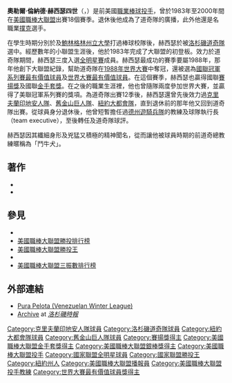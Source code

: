 {{short description|美國棒球選手及球評}}
{{noteTA
|1=zh-cn:赫希泽; zh-tw:赫西瑟
}}
{{Infobox baseball biography
|image=20140919 Orel Hershiser (1).JPG
|image_size=250
|name=奧勒爾·赫西瑟
|caption=道奇播報員時期的赫西瑟
|position=[[投手|投手]]
|bats=右打
|throws=右投
|birth_date={{birth date and age|1958|9|16}}
|birth_place={{USA}}[[紐約州|紐約州]][[水牛城|水牛城]]
|debutleague = 美國職棒大聯盟
|debutdate=9月1日
|debutyear=1983年
|debutteam=洛杉磯道奇
|finalleague = 美國職棒大聯盟
|finaldate=6月26日
|finalyear=2000年
|finalteam=洛杉磯道奇
|statleague = 美國職棒大聯盟
|stat1label=勝敗投數
|stat1value=204–150
|stat2label=[[防禦率|防禦率]]
|stat2value=3.48
|stat3label=[[三振|三振]]
|stat3value=2,014
|teams=
* [[洛杉磯道奇隊|洛杉磯道奇隊]]（{{mlby|1983}}–{{mlby|1994}}）
* [[克里夫蘭印地安人隊|克里夫蘭印地安人隊]]（{{mlby|1995}}–{{mlby|1997}}）
* [[舊金山巨人隊|舊金山巨人隊]]（{{mlby|1998}}）
* [[紐約大都會隊|紐約大都會隊]]（{{mlby|1999}}）
* [[洛杉磯道奇隊|洛杉磯道奇隊]]（{{mlby|2000}}）
|highlights=
* 3×[[美國職棒大聯盟全明星賽|全明星賽]]（[[1987年美國職棒大聯盟全明星賽|1987年]]–{{le|1989年美國職棒大聯盟全明星賽|1989 Major League Baseball All-Star Game|1989年}}）
* [[世界大賽|世界大賽]]冠軍（{{wsy|1988}}）
* [[賽揚獎#國聯（1967年–至今）|國聯賽揚獎]]（1988年）
* [[世界大賽最有價值球員獎|世界大賽最有價值球員獎]]（1988年）
* 2×[[聯盟冠軍賽最有價值球員獎|聯盟冠軍賽MVP]]（{{le|1988年國家聯盟冠軍系列賽|1988 NLCS|1988年}}、{{le|1995年美國聯盟冠軍系列賽|1995 ALCS|1995年}}）
* [[美國職棒大聯盟金手套獎|金手套獎]]（1988年）
* [[銀棒獎|銀棒獎]]（1993年）
* [[美國職棒大聯盟勝投王#國家聯盟|國聯勝投王]]（1988年）
* 美國職棒大聯盟{{le|奧勒爾·赫西瑟的連續無失分紀錄|Orel Hershiser's scoreless innings streak|史上最長的連續59局無失分}}紀錄
}}
'''奧勒爾·倫納德·赫西瑟四世'''（{{lang-en|Orel Leonard Hershiser IV}}，{{bd|1958年|9月16日||}}）是前美國[[職業棒球|職業棒球]][[投手|投手]]，曾於1983年至2000年間在[[美國職棒大聯盟|美國職棒大聯盟]]出賽18個賽季。退休後他成為了道奇隊的廣播{{le|球評|color analyst}}，此外他還是名職業[[撲克|撲克]]選手。

在學生時期分別於{{le|櫻桃山高中東部|Cherry Hill High School East}}及[[鮑林格林州立大學|鮑林格林州立大學]]打過棒球校隊後，赫西瑟於{{le|1979年美國職棒大聯盟選秀|1979 Major League Baseball draft|1979年的選秀會上}}被[[洛杉磯道奇隊|洛杉磯道奇隊]]選中。經歷數年的小聯盟生涯後，他於1983年完成了大聯盟的初登板。效力於道奇隊期間，赫西瑟三度入選[[美國職棒大聯盟全明星賽|全明星賽]]成員。赫西瑟最成功的賽季要屬1988年，那年他創下大聯盟{{le|奧勒爾·赫西瑟的連續無失分紀錄|Orel Hershiser's scoreless innings streak|史上最長的連續59局無失分}}紀錄，幫助道奇隊在[[1988年世界大賽|1988年世界大賽]]中奪冠，還被選為[[聯盟冠軍賽最有價值球員獎|國聯冠軍系列賽最有價值球員]]及[[世界大賽最有價值球員獎|世界大賽最有價值球員]]。在這個賽季，赫西瑟也贏得國聯[[賽揚獎|賽揚獎]]及國聯[[金手套獎|金手套獎]]。在之後的職業生涯裡，他也曾隨隊兩度參加世界大賽，並贏得了美聯冠軍系列賽的獎項。為道奇隊出賽12季後，赫西瑟還曾先後效力過[[克里夫蘭印地安人隊|克里夫蘭印地安人隊]]、[[舊金山巨人隊|舊金山巨人隊]]、[[紐約大都會隊|紐約大都會隊]]，直到退休前的那年他又回到道奇隊出賽。從球員身分退休後，他曾短暫擔任過[[德州遊騎兵隊|德州遊騎兵隊]]的教練及球隊執行長（team executive），至後轉任{{le|ESPN美國職棒大聯盟|ESPN Major League Baseball|ESPN}}及道奇隊球評。

赫西瑟因其纖細身形及兇猛又積極的精神聞名，從而讓他被球員時期的前道奇總教練{{le|湯米·拉索達|Tommy Lasorda}}暱稱為「鬥牛犬」。

==著作==
*{{cite book | author=Orel Hershiser and [[Jerry_B._Jenkins|Jerry B. Jenkins]] | title=Out of the Blue | publisher=Wolgemuth & Hyatt | year=1989 | isbn=0-943497-57-4  | url=https://archive.org/details/outofblue00hers }}
*{{cite book | author=Orel Hershiser | title=Between the Lines: Nine Things Baseball Taught Me About Life | publisher=[[Time_Warner_Book_Group|Warner Faith]] | year=2002 | isbn=0-446-67907-0 }}

==參見==
{{Portal|棒球}}
*{{le|美國職棒大聯盟個人連續紀錄列表|List of Major League Baseball individual streaks}}
*[[美國職棒大聯盟勝投排行榜|美國職棒大聯盟勝投排行榜]]
*[[美國職棒大聯盟勝投王|美國職棒大聯盟勝投王]]
*{{le|美國職棒大聯盟觸身球排行榜|List of Major League Baseball career hit batsmen leaders}}
*[[美國職棒大聯盟三振數排行榜|美國職棒大聯盟三振數排行榜]]
{{reflist|30em}}

==外部連結==
{{baseballstats|mlb=|espn= |br=h/hershor01 |fangraphs=1005741 |brm=hershi001ore |retro=H/Pherso001}}
*[http://www.purapelota.com/lvbp/mostrar.php?id=hersore001 Pura Pelota (Venezuelan Winter League)] {{Wayback|url=http://www.purapelota.com/lvbp/mostrar.php?id=hersore001 |date=20200227150402 }}
*[http://articles.latimes.com/keyword/orel-hershiser Archive] {{Wayback|url=http://articles.latimes.com/keyword/orel-hershiser |date=20131031042038 }} at ''[[洛杉磯時報|洛杉磯時報]]''

{{s-start-collapsible|header={{s-ach}}}}
{{succession box | before = [[費南多·瓦倫祖拉|費南多·瓦倫祖拉]]<br />{{le|提姆·貝爾徹|Tim Belcher}}<br />{{le|雷蒙·馬丁內斯|Ramón Martínez (pitcher)}}| title = [[洛杉磯道奇隊|洛杉磯道奇隊]]{{le|開幕戰|Opening Day}}<br />[[先發投手|先發投手]]| years = 1987年<br />1990年<br />1993年–1994年 | after = [[費南多·瓦倫祖拉|費南多·瓦倫祖拉]]<br />{{le|提姆·貝爾徹|Tim Belcher}}<br />{{le|雷蒙·馬丁內斯|Ramón Martínez (pitcher)}}}}
{{s-end}}

{{NL Cy Young}}
{{World Series MVPs}}
{{Babe Ruth Award}}
{{美聯社年度最佳男運動員}}
{{運動畫刊年度最佳體育人物}}
{{Authority control}}

{{DEFAULTSORT:Hershiser, Orel}}
[[Category:克里夫蘭印地安人隊球員|Category:克里夫蘭印地安人隊球員]]
[[Category:洛杉磯道奇隊球員|Category:洛杉磯道奇隊球員]]
[[Category:紐約大都會隊球員|Category:紐約大都會隊球員]]
[[Category:舊金山巨人隊球員|Category:舊金山巨人隊球員]]
[[Category:賽揚獎得主|Category:賽揚獎得主]]
[[Category:美國職棒大聯盟金手套獎得主|Category:美國職棒大聯盟金手套獎得主]]
[[Category:美國職棒大聯盟銀棒獎得主|Category:美國職棒大聯盟銀棒獎得主]]
[[Category:美國職棒大聯盟投手|Category:美國職棒大聯盟投手]]
[[Category:國家聯盟全明星球員|Category:國家聯盟全明星球員]]
[[Category:國家聯盟勝投王|Category:國家聯盟勝投王]]
[[Category:紐約州人|Category:紐約州人]]
[[Category:美國職棒大聯盟播報員|Category:美國職棒大聯盟播報員]]
[[Category:美國職棒大聯盟投手教練|Category:美國職棒大聯盟投手教練]]
[[Category:世界大賽最有價值球員獎得主|Category:世界大賽最有價值球員獎得主]]